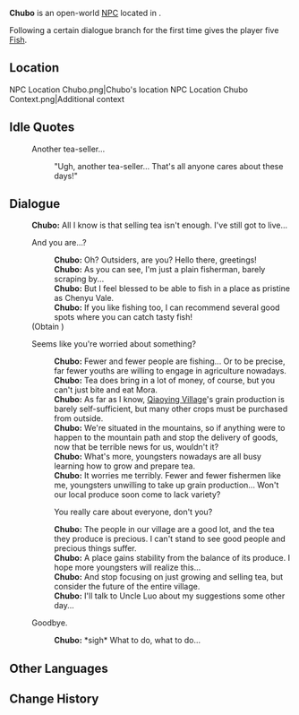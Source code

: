 {{Meta
<!-- Remove this template after adding the missing info -->
|missing_NPC_profile  = yes
}}
{{Character Infobox
|type             = Open-World NPC
|image            = NPC Chubo.png
|realname         = <!-- Optional, if different from in-game name -->
|deceased         = <!-- Past (for deceased prior to events of the game) or free response -->
|region           = Liyue
|location         = Liyue
|affiliation      = 
|title            = 

|ancestry         = <!-- Clan/family -->
|father           = 
|mother           = 
|spouse           = 
|sibling          = 
|child            = 
|relative         = 

|voiceEN          = 
|voiceCN          = 
|voiceJP          = 
|voiceKR          = 
|dialoguereward   = {{Card|Fish|5}}
}}
'''Chubo''' is an open-world [[NPC]] located in {{Location|Chenyu Vale: Upper Vale}}.

Following a certain dialogue branch for the first time gives the player five [[Fish]].

==Location==
<gallery>
NPC Location Chubo.png|Chubo's location
NPC Location Chubo Context.png|Additional context
</gallery>
<!--
==Profile==
Detailed story/lore information goes here.
''(To be added.)''

===Appearance===
Keep appearance section short and concise. Limit to 2 paragraphs with 3-4 sentences each.
''(To be added.)''

==Quests and Events==
{{Quests and Events}}
-->
==Idle Quotes==
{{Dialogue Start}}
: {{DIcon|Idle}} Another tea-seller...
:: {{A|VO Chubo 01.ogg}} "Ugh, another tea-seller... That's all anyone cares about these days!"
{{Dialogue End}}

==Dialogue==
{{Dialogue Start}}
:'''Chubo:''' All I know is that selling tea isn't enough. I've still got to live...
:{{DIcon|Reward}} And you are...?
::'''Chubo:''' Oh? Outsiders, are you? Hello there, greetings!
::'''Chubo:''' As you can see, I'm just a plain fisherman, barely scraping by...
::'''Chubo:''' But I feel blessed to be able to fish in a place as pristine as Chenyu Vale.
::'''Chubo:''' If you like fishing too, I can recommend several good spots where you can catch tasty fish!
:;(Obtain {{Item|Fish|20|x=5}})
:{{DIcon}} Seems like you're worried about something?
::'''Chubo:''' Fewer and fewer people are fishing... Or to be precise, far fewer youths are willing to engage in agriculture nowadays.
::'''Chubo:''' Tea does bring in a lot of money, of course, but you can't just bite and eat Mora.
::'''Chubo:''' As far as I know, [[Qiaoying Village]]'s grain production is barely self-sufficient, but many other crops must be purchased from outside.
::'''Chubo:''' We're situated in the mountains, so if anything were to happen to the mountain path and stop the delivery of goods, now that be terrible news for us, wouldn't it?
::'''Chubo:''' What's more, youngsters nowadays are all busy learning how to grow and prepare tea.
::'''Chubo:''' It worries me terribly. Fewer and fewer fishermen like me, youngsters unwilling to take up grain production... Won't our local produce soon come to lack variety?
::{{DIcon}} You really care about everyone, don't you?
::'''Chubo:''' The people in our village are a good lot, and the tea they produce is precious. I can't stand to see good people and precious things suffer.
::'''Chubo:''' A place gains stability from the balance of its produce. I hope more youngsters will realize this...
::'''Chubo:''' And stop focusing on just growing and selling tea, but consider the future of the entire village.
::'''Chubo:''' I'll talk to Uncle Luo about my suggestions some other day...
:{{DIcon}} Goodbye.
::'''Chubo:''' *sigh* What to do, what to do...
{{Dialogue End}}
<!--
==Event Dialogue==
===Event Name===
{{Dialogue Start}}
:'''Chubo:'''
{{Dialogue End}}
-->
==Other Languages==
{{Other Languages|default_hidden=1
|en      = Chubo
|zhs     = 楚伯
|zhs_rm  = Chǔbó
|zht     = 楚伯
|zht_rm  = Chǔbó
|ja      = 楚伯
|ja_rm   = Sohaku{{Assumed}}
|ko      = {{tt|초백|楚伯}}
|es      = Chubo
|fr      = Chubo
|ru      = Чу Бо
|th      = Chubo
|vi      = Chubo
|de      = Chubo
|id      = Chubo
|pt      = Chubo
|tr      = Chubo
|it      = Chubo
}}

==Change History==
{{Change History|4.4}}
<!--
==References==
{{Reflist}}
-->